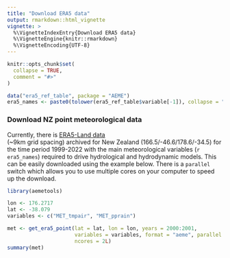 ```yaml
---
title: "Download ERA5 data"
output: rmarkdown::html_vignette
vignette: >
  %\VignetteIndexEntry{Download ERA5 data}
  %\VignetteEngine{knitr::rmarkdown}
  %\VignetteEncoding{UTF-8}
---
```


```r
knitr::opts_chunk$set(
  collapse = TRUE,
  comment = "#>"
)
```

```r
data("era5_ref_table", package = "AEME")
era5_names <- paste0(tolower(era5_ref_table$variable[-1]), collapse = ", ")

```

### Download NZ point meteorological data

Currently, there is 
[ERA5-Land data](https://cds.climate.copernicus.eu/cdsapp#!/dataset/reanalysis-era5-land)   
(\~9km grid spacing) archived for New Zealand (166.5/-46.6/178.6/-34.5)
for the time period 1999-2022 with the main meteorological variables
(`r era5_names`) required to drive hydrological and hydrodynamic models. This
can be easily downloaded using the example below. There is a `parallel` switch 
which allows you to use multiple cores on your computer to speed up the 
download.

```r
library(aemetools)
```

```r
lon <- 176.2717
lat <- -38.079
variables <- c("MET_tmpair", "MET_pprain")

met <- get_era5_point(lat = lat, lon = lon, years = 2000:2001,
                      variables = variables, format = "aeme", parallel = TRUE,
                      ncores = 2L)
summary(met)
```
